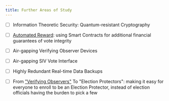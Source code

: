 ```yaml
---
title: Further Areas of Study
---
```


- [ ] Information Theoretic Security: Quantum-resistant Cryptography

- [ ] [Automated Reward](/further-areas/automated-reward): using Smart Contracts for additional financial guarantees of vote integrity

- [ ] Air-gapping Verifying Observer Devices

- [ ] Air-gapping SIV Vote Interface

- [ ] Highly Redundant Real-time Data Backups

- [ ] From ["Verifying Observers"](/verifiability/verifying-observers) To "Election Protectors": making it easy for everyone to enroll to be an Election Protector, instead of election officials having the burden to pick a few
